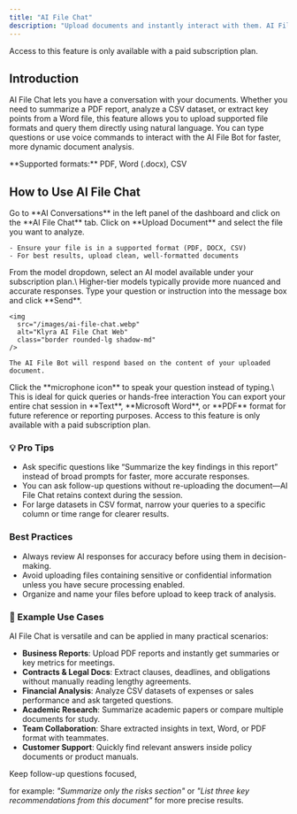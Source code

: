 ```yaml
---
title: "AI File Chat"
description: "Upload documents and instantly interact with them. AI File Chat extracts insights, provides summaries, and answers questions directly from your uploaded files."
---
```


<Warning>
  Access to this feature is only available with a paid subscription plan.
</Warning>

## Introduction

AI File Chat lets you have a conversation with your documents. Whether you need to summarize a PDF report, analyze a CSV dataset, or extract key points from a Word file, this feature allows you to upload supported file formats and query them directly using natural language. You can type questions or use voice commands to interact with the AI File Bot for faster, more dynamic document analysis.

<Note>
  **Supported formats:** PDF, Word (.docx), CSV
</Note>

## How to Use AI File Chat

<Steps>
  <Step title="Navigate to AI File Chat">
    Go to **AI Conversations** in the left panel of the dashboard and click on the **AI File Chat** tab.
  </Step>
  <Step title="Upload Your Document">
    Click on **Upload Document** and select the file you want to analyze.

    - Ensure your file is in a supported format (PDF, DOCX, CSV)
    - For best results, upload clean, well-formatted documents
  </Step>
  <Step title="Choose AI Model">
    From the model dropdown, select an AI model available under your subscription plan.\
    Higher-tier models typically provide more nuanced and accurate responses.
  </Step>
  <Step title="Start the Conversation">
    Type your question or instruction into the message box and click **Send**.

    <img
      src="/images/ai-file-chat.webp"
      alt="Klyra AI File Chat Web"
      class="border rounded-lg shadow-md"
    />

    The AI File Bot will respond based on the content of your uploaded document.
  </Step>
  <Step title="Use Voice Mode (Optional)">
    Click the **microphone icon** to speak your question instead of typing.\
    This is ideal for quick queries or hands-free interaction
  </Step>
  <Step title="Export the Conversation">
    You can export your entire chat session in **Text**, **Microsoft Word**, or **PDF** format for future reference or reporting purposes.
  </Step>
</Steps>

<Warning>
  Access to this feature is only available with a paid subscription plan.
</Warning>

### 💡 Pro Tips

- Ask specific questions like “Summarize the key findings in this report” instead of broad prompts for faster, more accurate responses.
- You can ask follow-up questions without re-uploading the document—AI File Chat retains context during the session.
- For large datasets in CSV format, narrow your queries to a specific column or time range for clearer results.

### Best Practices

- Always review AI responses for accuracy before using them in decision-making.
- Avoid uploading files containing sensitive or confidential information unless you have secure processing enabled.
- Organize and name your files before upload to keep track of analysis.

### 📌 Example Use Cases

AI File Chat is versatile and can be applied in many practical scenarios:

- **Business Reports**: Upload PDF reports and instantly get summaries or key metrics for meetings.
- **Contracts & Legal Docs**: Extract clauses, deadlines, and obligations without manually reading lengthy agreements.
- **Financial Analysis**: Analyze CSV datasets of expenses or sales performance and ask targeted questions.
- **Academic Research**: Summarize academic papers or compare multiple documents for study.
- **Team Collaboration**: Share extracted insights in text, Word, or PDF format with teammates.
- **Customer Support**: Quickly find relevant answers inside policy documents or product manuals.

<Tip>
  Keep follow-up questions focused,

  for example: _"Summarize only the risks section"_ or _"List three key recommendations from this document"_ for more precise results.
</Tip>